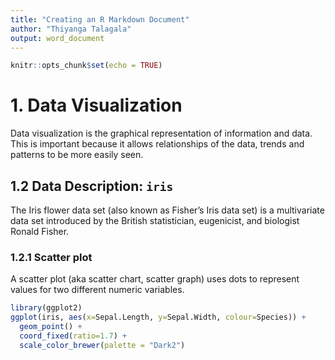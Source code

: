 ```yaml
---
title: "Creating an R Markdown Document"
author: "Thiyanga Talagala"
output: word_document
---
```


```r
knitr::opts_chunk$set(echo = TRUE)
```

# 1. Data Visualization

Data visualization is the graphical representation of information and data. This is important because it allows relationships of the data, trends and patterns to be more easily seen.

## 1.2 Data Description: `iris`

The Iris flower data set (also known as Fisher’s Iris data set) is a multivariate data set introduced by the British statistician, eugenicist, and biologist Ronald Fisher.

### 1.2.1 Scatter plot

A scatter plot (aka scatter chart, scatter graph) uses dots to represent values for two different numeric variables.

```r
library(ggplot2)
ggplot(iris, aes(x=Sepal.Length, y=Sepal.Width, colour=Species)) + 
  geom_point() + 
  coord_fixed(ratio=1.7) + 
  scale_color_brewer(palette = "Dark2")
```


